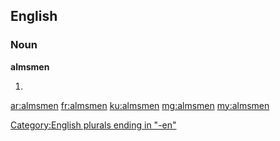 ==English==

===Noun===
'''almsmen'''

# {{plural of|almsman}}

[[Category:English plurals ending in "-en"]]

[[ar:almsmen]]
[[fr:almsmen]]
[[ku:almsmen]]
[[mg:almsmen]]
[[my:almsmen]]